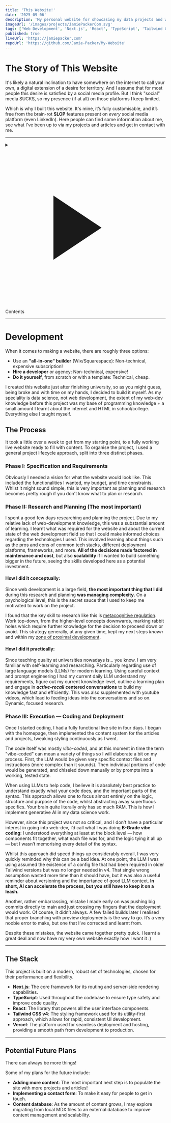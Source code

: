 ```yaml
---
title: 'This Website!'
date: '2025-09-06'
description: 'My personal website for showcasing my data projects and writing. While my core expertise is in data, I developed this site from scratch with modern web tools.'
imageUrl: '/images/projects/JamiePackerCom.svg'
tags: ['Web Development', 'Next.js', 'React', 'TypeScript', 'Tailwind CSS v4']
published: true
liveUrl: 'https://jamiepacker.com'
repoUrl: 'https://github.com/Jamie-Packer/My-Website'
---
```


<h1 className="font-heading">The Story of This Website</h1>

It's likely a natural inclination to have somewhere on the internet to call your own, a digital extension of a desire for territory. 
And I assume that for most people this desire is satisfied by a social media profile. 
But I think "social" media SUCKS, so my presence (if at all) on those platforms I keep limited. 

Which is why I built this website. It's mine, it’s fully <span className="rainbow-text">customisable</span>,
and it’s free from the brain-rot **SLOP** features present on *every* social media platform (even LinkedIn). 
Here people can find some information about me, see what I've been up to via my projects and articles and get in contact with me.

---
<details className="group border border-foreground/10 rounded-lg p-4 bg-background/40">
  <summary className="flex items-center gap-2 cursor-pointer select-none font-heading text-xl">
    <svg
      className="size-4 transition-transform duration-200 group-open:rotate-90"
      viewBox="0 0 20 20" fill="currentColor" aria-hidden="true"
    >
      <path d="M6 6l6 4-6 4V6z" />
    </svg>
    Contents
  </summary>

  <nav className="mt-3 pl-6 leading-relaxed">
    <ul className="list-disc">
      <li><a href="#dev">Development</a></li>
      <li>
        <a href="#process">The Process</a>
        <ul className="list-disc pl-6 mt-1">
          <li><a href="#phase-1">Phase I: Specification and Requirements</a></li>
          <li>
            <a href="#phase-2">Phase II: Research and Planning (The most important)</a>
            <ul className="list-disc pl-6 mt-1">
              <li><a href="#conceptual">How I did it conceptually</a></li>
              <li><a href="#practical">How I did it practically</a></li>
            </ul>
          </li>
          <li><a href="#phase-3">Phase III: Execution — Coding and Deployment</a></li>
        </ul>
      </li>
      <li><a href="#stack">The Stack</a></li>
      <li><a href="#future">Potential Future Plans</a></li>
    </ul>
  </nav>
</details>



---
<h1 id="dev" className="font-heading">Development</h1>

When it comes to making a website, there are roughly three options:
 - Use an **"all-in-one" builder** (Wix/Squarespace): Non-technical, expensive subscription!
 - **Hire a developer** or agency: Non-technical, expensive!  
 - **Do it yourself**, from scratch or with a template: Technical, cheap.

I created this website just after finishing university, so as you might guess, being broke and with time on my hands, I decided to build it myself.
As my speciality is data science, not web development, the extent of my web-dev knowledge before this project was my base of programming knowledge + 
a small amount I learnt about the internet and HTML in school/college. Everything else I taught myself. 

<h2 id="process" className="font-heading">The Process</h2>

It took a little over a week to get from my starting point, to a fully working live website ready to fill with content.
To organise the project, I used a general project lifecycle approach, split into three distinct phases.

<h3 id="phase-1" className="font-heading">Phase I: Specification and Requirements</h3>

Obviously I needed a vision for what the website would look like. This included the functionalities I wanted, my budget, and time constraints.
Whilst it might sound simple, this is very important as planning and research becomes pretty rough if you don't know what to plan or research.

<h3 id="phase-2" className="font-heading">Phase II: Research and Planning (The most important) </h3>

I spent a good few days researching and planning the project.
Due to my relative lack of web-development knowledge, this was a substantial amount of learning. 
I learnt what was required for the website and about the current state of the web development field so that I could make informed choices regarding the technologies I used.
This involved learning about things such as the pros and cons of common tech stacks, different deployment platforms, frameworks, and more.
**All of the decisions made factored in maintenance and cost**, but also **scalability** if I wanted to build something bigger in the future, seeing the skills developed here as a potential investment.

<h4 id="conceptual" className="font-heading">How I did it conceptually:</h4>

Since web development is a large field, **the most important thing that I did** during this research and planning **was managing complexity.** 
On a psychological level, this is the secret sauce that I used to keep me motivated to work on the project. 

I found that the key skill to research like this is 
<a href="https://chatgpt.com/s/t_68d9443d28dc8191a4a056778a11bfba" target="_blank" rel="noopener noreferrer">metacognitive regulation</a>. 
Work top-down, from the higher-level concepts downwards, marking rabbit holes which require further knowledge for the decision to proceed down or avoid. 
This strategy generally, at any given time, kept my next steps *known* and within my 
<a href="https://en.wikipedia.org/wiki/Zone_of_proximal_development" target="_blank" rel="noopener noreferrer">zone of proximal development</a>.


<h4 id="practical" className="font-heading">How I did it practically:</h4>

Since teaching quality at universities nowadays is... you know. I am very familiar with self-learning and researching.
Particularly regarding use of large language models (LLMs) for modern learning. Using careful context and prompt engineering I had my current daily LLM understand my requirements,
figure out my current knowledge level, outline a learning plan and engage in ***active-recall*** **centered conversations** to build my knowledge fast and efficiently.
This was also supplemented with youtube videos, which lead to feeding ideas into the conversations and so on. Dynamic, focused research.

<h3 id="phase-3" className="font-heading">Phase III: Execution — Coding and Deployment</h3>

Once I started coding, I had a fully functional live site in four days. I began with the homepage, then implemented the content system for the articles and projects, tweaking styling continuously as I went. 

The code itself was mostly *vibe-coded*, and at this moment in time the term "vibe-coded" can mean a variety of things so I will elaborate a bit on my process. 
First, the LLM would be given very specific context files and instructions (more complex than it sounds). 
Then individual portions of code would be generated, and chiseled down manually or by prompts into a working, tested state.

When using LLMs to help code, I believe it is absolutely best practice to understand exactly what your code does, and the important parts of the syntax. 
This approach allows one to focus almost entirely on the logic, structure and purpose of the code, whilst abstracting away superfluous specifics. 
Your brain quite literally only has so much RAM. This is how I implement generative AI in my data science work.

However, since this project was not so critical, and I don't have a particular interest in going into web-dev, I’d call what I was doing **B-Grade vibe coding**: I understood everything at least at the block level — how components fit together, what each file was for, and the logic tying it all up — but I wasn’t memorising every detail of the syntax.

Whilst this approach did speed things up considerably overall, I was very quickly reminded why this can be a bad idea. At one point, the LLM I was using assumed the existence of a config file that had been required in older Tailwind versions but was no longer needed in v4. That single wrong assumption wasted more time than it should have, but it was also a useful reminder about versioning and the importance of good LLM context. **In short, AI can accelerate the process, but you still have to keep it on a leash.** 

Another, rather embarrassing, mistake I made early on was pushing big commits directly to main and just crossing my fingers that the deployment would work. Of course, it didn’t always. A few failed builds later I realised that proper branching with preview deployments is the way to go. It’s a very noobie error to make, but one that I’ve corrected and learnt from. 

Despite these mistakes, the website came together pretty quick. I learnt a great deal and now have my very own website exactly how I want it :)

---
<h2 id="stack" className="font-heading">The Stack</h2>

This project is built on a modern, robust set of technologies, chosen for their performance and flexibility.

- **Next.js**: The core framework for its routing and server-side rendering capabilities.
- **TypeScript**: Used throughout the codebase to ensure type safety and improve code quality.
- **React**: The library that powers all the user interface components.
- **Tailwind CSS v4**: The styling framework used for its utility-first approach, which allows for rapid, consistent UI development.
- **Vercel**: The platform used for seamless deployment and hosting, providing a smooth path from development to production.

---
<h2 id="future" className="font-heading">Potential Future Plans</h2>

There can always be more things! 

Some of my plans for the future include:

- **Adding more content**: The most important next step is to populate the site with more projects and articles!
- **Implementing a contact form**: To make it easy for people to get in touch.
- **Content database**: As the amount of content grows, I may explore migrating from local MDX files to an external database to improve content management and scalability.
